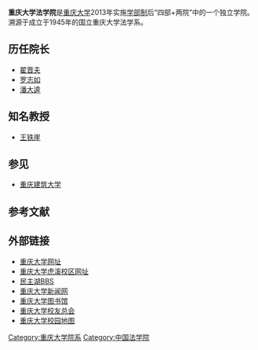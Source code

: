 '''重庆大学法学院'''是[[重庆大学|重庆大学]]2013年实施[[学部制|学部制]]后“四部+两院”中的一个独立学院。溯源于成立于1945年的国立重庆大学法学系。

==历任院长==
*[[翟晋夫|翟晋夫]]
*[[罗志如|罗志如]]
*[[潘大逵|潘大逵]]

==知名教授==
*[[王铁崖|王铁崖]]

==参见==
*[[重庆建筑大学|重庆建筑大学]]

== 参考文献 ==
{{Reflist|2}}

== 外部链接 ==
{{commonscat|Chongqing University}}
*[http://www.cqu.edu.cn/ 重庆大学网址] {{Webarchive|url=https://archive.is/20070727050935/http://international.cqu.edu.cn/index/index.aspx |date=2007-07-27 }}
*[http://huxi.cqu.edu.cn/ 重庆大学虎溪校区网址] {{Wayback|url=http://huxi.cqu.edu.cn/ |date=20210515035351 }}
*[https://web.archive.org/web/20110315055121/http://www.cqumzh.cn/ 民主湖BBS]
*[https://web.archive.org/web/20110301113454/http://news.cqu.edu.cn/news/ 重庆大学新闻网]
*[https://web.archive.org/web/20131202232305/http://lib.cqu.edu.cn/open/main.htm;jsessionid=F51827B29E2FABCA25081BFE61C2F020 重庆大学图书馆]
*[http://alumni.cqu.edu.cn/ 重庆大学校友总会] {{Wayback|url=http://alumni.cqu.edu.cn/ |date=20210515035355 }}
*[http://www.cqu.edu.cn/Channel/001-006/1/index.html 重庆大学校园地图] {{Wayback|url=http://www.cqu.edu.cn/Channel/001-006/1/index.html |date=20210416093056 }}

{{重庆大学}}

[[Category:重庆大学院系|Category:重庆大学院系]]
[[Category:中国法学院|Category:中国法学院]]